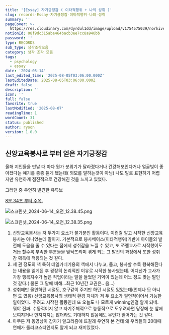 ```yaml
---
title: '[Essay] 자기긍정감 ( 이타적행위 + 나의 성취 )'
slug: records-Essay-자기긍정감-이타적행위-나의-성취
summary: ''
pageCover: >-
  https://res.cloudinary.com/dyrdul1dd/image/upload/v1754575039/norkive-notion-images/1754575039019-E1_84_8B_E1_85_B5_E1_84_85_E1_85_B3_E1_86_B7_E1_84_8B_E1_85_A5_E1_86_B9_E1_84_82_E1_85_B3_E1_86_AB_E1_84_82_E1_85_A9_E1_84_90_E1_85_B3_E1_84_87_E1_85_AE_E1_86_A8_286_29.png
notionId: 08f9dc315aba464bacb3ee7cc8a940bb
password: ''
type: RECORDS
sub_type: 생각조각모음
category: 생각 조각 모음
tags:
  - psychology
  - essay
date: '2024-05-14'
last_edited_time: '2025-08-05T03:06:00.000Z'
lastEditedDate: 2025-08-05T03:06:00.000Z
draft: false
description: ''
icon: ''
full: false
favorite: true
lastModified: '2025-08-07'
readingTime: 1
wordCount: 31
status: published
author: ryoon
version: 1.0.0
---
```


## 신앙교육봉사로 부터 얻은 자기긍정감



올해 지인들을 만날 때 마다 뭔가 분위기가 달라졌다거나 건강해보인다거나 얼굴빛이 좋아졌다는 얘기를 종종 듣게 됐는데( 외모를 말하는것이 아님) 나도 말로 표현하기 어렵지만 유연하게 점진적으로 건강해진 것을 느끼고 있었다.


그러던 중 우연히 발견한 유튜브


[8분 34초 부터 주목.](https://youtu.be/gRiJb6-QkJI?si=EW4w1OQgSVODfASu&t=511)


![스크린샷_2024-06-14_오전_12.38.45.png](https://res.cloudinary.com/dyrdul1dd/image/upload/v1754575100/norkive-notion-images/1754575098493-E1_84_89_E1_85_B3_E1_84_8F_E1_85_B3_E1_84_85_E1_85_B5_E1_86_AB_E1_84_89_E1_85_A3_E1_86_BA_2024-06-14_E1_84_8B_E1_85_A9_E1_84_8C_E1_85_A5_E1_86_AB_12.38.45.png)


![스크린샷_2024-06-14_오전_12.38.35.png](https://res.cloudinary.com/dyrdul1dd/image/upload/v1754575102/norkive-notion-images/1754575102403-E1_84_89_E1_85_B3_E1_84_8F_E1_85_B3_E1_84_85_E1_85_B5_E1_86_AB_E1_84_89_E1_85_A3_E1_86_BA_2024-06-14_E1_84_8B_E1_85_A9_E1_84_8C_E1_85_A5_E1_86_AB_12.38.35.png)

1. 신앙교육봉사는 저 두가지 요소가 불가분인 활동이다. 이런걸 알고 시작한 신앙교육봉사는 아니었는데 말이지. 기본적으로 봉사베이스(이타적행위)기반에 아이들의 발전에 도움을 줄 수 있다는 점에서 성취감을 느낄 수 있고, 또 쪼렙교사로 시작했어도 거듭 할수록 부족한 부분들을 맞닥뜨리며 겪게 되는 그 발전의 과정에서 또한 성취감 획득에 적용되는 것 같다.
2. 세 권 정도의 책 특히 데일카네기옹의 책에서 나누고, 돕고, 봉사할 수록 행복해진다는 내용을 읽게된 후 굉장히 논리적인 이유로 시작한 봉사였는데. 어디선가 교사가 가장 행복지수가 높은 직업이라는 말을 들었던 기억이 있는데 어느 정도 맞는 말인 것 같다.( 물론 그 말에 비해...최근 10년간 교권은.. 음...)
3. 성취에만 올인하던 시절도, 호구같이 주기만 하던 시절도 있었는데(언제나 모 아니면 도 였음) 신앙교육봉사의 생태적 환경 자체가 저 두 요소가 필연적이어서 가능한 일이었다.. 주려고 시작한 활동인데 또 오늘도 나 모르게 winning인걸 알게 되네. 뭐야 진짜. 수동적이지 않고 자기주체적으로 능동적으로 도우려하면 당장에 눈 앞에 보여지거나 만져지지는 않더라도 기대하지 않음에도 무언가 얻어가는 것 같다.
4. 아무튼 저 동영상이 갑자기 알고리즘에 뜨길래 우연히 본 건데 왜 우리들의 20대때 연애가 롤러코스터인지도 알게 되고 재미있었다.
